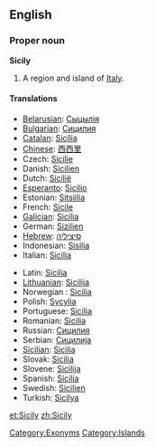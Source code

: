 ==English==

{{wikipedia}}
===Proper noun===
'''Sicily'''
# A region and island of [[Italy]].

====Translations====

{{top}}
*[[Belarusian]]: [[Сыцылія]]
*[[w:Bulgarian language|Bulgarian]]: [[Сицилия]]
*[[w:Catalan language|Catalan]]: [[Sicília]]
*[[w:Chinese language|Chinese]]: [[西西里]]
*Czech: [[Sicílie]] {{f}}
*Danish: [[Sicilien]]
*Dutch: [[Sicilië]] {{n}}
*[[w:Esperanto|Esperanto]]: [[Sicilio]]
*Estonian: [[Sitsiilia]]
*French: [[Sicile]] {{f}}
*[[w:Galician|Galician]]: [[Sicilia]]
*German: [[Sizilien]]
*[[w:Hebrew language|Hebrew]]: [[סיציליה]]
*Indonesian: [[Sisilia]]
*Italian: [[Sicilia#Italian|Sicilia]] {{f}}
{{mid}}
*Latin: [[Sicilia#Latin|Sicilia]] {{f}}
*[[w:Lithuanian language|Lithuanian]]: [[Sicilija]]
*Norwegian<!--do not wikify-->: [[Sicilia]]
*Polish: [[Sycylia]]
*Portuguese: [[Sicília]]
*Romanian: [[Sicilia]]
*Russian: [[Сицилия]]
*Serbian: [[Сицилија]]
*[[Sicilian]]: [[Sicilia]] {{f}}
*Slovak: [[Sicília]]
*Slovene: [[Sicilija]]
*Spanish: [[Sicilia]]
*Swedish: [[Sicilien]]
*Turkish: [[Sicilya]]
{{bottom}}

[[Category:Exonyms]]
[[Category:Islands]]

[[et:Sicily]]
[[zh:Sicily]]